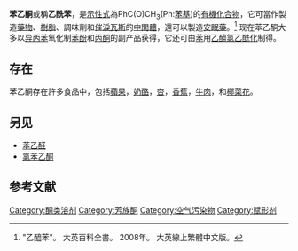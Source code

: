{{onesource|time=2018-05-15T12:57:24+00:00}}
{{Chembox
| Name = 苯乙酮
| ImageFileL1 = Acetophenone structure.svg
| ImageFileR1 = Acetophenone-from-xtal-3D-balls.png
| IUPACName = 1-Phenylethan-1-one
| OtherNames = 乙酰苯、甲基苯基酮
| Section1 = {{Chembox Identifiers
| CASNo = 98-86-2
| CASNo_Ref = {{cascite|correct|CAS}}
|  SMILES  =  O=C(C)C1=CC=CC=C1
|  InChI = 1/C8H8O/c1-7(9)<br>8-5-3-2-4-6-8/h2-6H,1H3
|  Abbreviations  =  ACP
|  UNII_Ref  = {{fdacite|correct|FDA}}|  UNII  =  RK493WHV10
|  KEGG_Ref  = {{keggcite|correct|kegg}}|  KEGG  =  C07113
|  InChIKey  =  KWOLFJPFCHCOCG-UHFFFAOYAT
|  PubChem  =  7410
|  SMILES1  =  CC(=O)c1ccccc1
|  ChEMBL_Ref  = {{ebicite|correct|EBI}}|  ChEMBL  =  274467
|  StdInChI_Ref  = {{stdinchicite|correct|chemspider}}|  StdInChI  =  1S/C8H8O/c1-7(9)8-5-3-2-4-6-8/h2-6H,1H3
|  StdInChIKey_Ref  = {{stdinchicite|correct|chemspider}}|  StdInChIKey  =  KWOLFJPFCHCOCG-UHFFFAOYSA-N
|  ChemSpiderID_Ref  = {{chemspidercite|correct|chemspider}}|  ChemSpiderID  =  7132
|  ChEBI_Ref  = {{ebicite|correct|EBI}}|  ChEBI  =  27632
|  DrugBank_Ref  = {{drugbankcite|correct|drugbank}}|  DrugBank  =  DB04619
}}
| Section2 = {{Chembox Properties
| Formula =C<sub>6</sub>H<sub>5</sub>COCH<sub>3</sub>
| MolarMass = 120.15
| Density = 1.028
| MeltingPt = 19-20 ℃
| BoilingPt = 202 ℃
  }}
| Section7 = {{Chembox Hazards
| FlashPt = 77 ℃
| NFPA-F = 2
| NFPA-R = }}
}}
'''苯乙酮'''或稱'''乙酰苯'''，是[[示性式|示性式]]為PhC(O)CH<sub>3</sub>(Ph:[[苯基|苯基]])的[[有機化合物|有機化合物]]，它可當作製造[[藥物|藥物]]、[[樹脂|樹脂]]、調味劑和[[催淚瓦斯|催淚瓦斯]]的[[中間體|中間體]]，還可以製造[[安眠藥|安眠藥]]。<ref>"乙醯苯"。 大英百科全書。 2008年。 大英線上繁體中文版。</ref> 现在苯乙酮大多以[[异丙苯|异丙苯]]氧化制[[苯酚|苯酚]]和[[丙酮|丙酮]]的副产品获得，它还可由[[苯|苯]]用[[乙醯氯|乙醯氯]][[乙酰化|乙酰化]]制得。

== 存在 ==

苯乙酮存在許多食品中，包括[[蘋果|蘋果]]，[[奶酪|奶酪]]，[[杏|杏]]，[[香蕉|香蕉]]，[[牛肉|牛肉]]，和[[椰菜花|椰菜花]]。

== 另见 ==
*[[苯乙醛|苯乙醛]]
*[[氯苯乙酮|氯苯乙酮]]

== 参考文献 ==

{{Reflist}}
{{苯}}
{{Authority control}}
{{Hypnotics and sedatives}}
{{有機化合物小作品}}

[[Category:酮类溶剂|Category:酮类溶剂]]
[[Category:芳族酮|Category:芳族酮]]
[[Category:空气污染物|Category:空气污染物]]
[[Category:赋形剂|Category:赋形剂]]